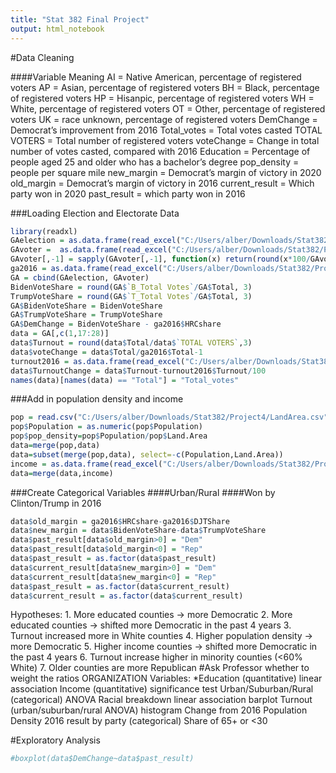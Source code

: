 ```yaml
---
title: "Stat 382 Final Project"
output: html_notebook
---
```

#Data Cleaning

####Variable Meaning
AI = Native American, percentage of registered voters
AP = Asian, percentage of registered voters
BH = Black, percentage of registered voters
HP = Hisanpic, percentage of registered voters
WH = White, percentage of registered voters
OT = Other, percentage of registered voters
UK = race unknown, percentage of registered voters
DemChange = Democrat's improvement from 2016
Total_votes = Total votes casted
TOTAL VOTERS = Total number of registered voters
voteChange = Change in total number of votes casted, compared with 2016
Education = Percentage of people aged 25 and older who has a bachelor's degree
pop_density = people per square mile
new_margin = Democrat's margin of victory in 2020
old_margin = Democrat's margin of victory in 2016
current_result = Which party won in 2020
past_result = which party won in 2016

###Loading Election and Electorate Data
```r
library(readxl)
GAelection = as.data.frame(read_excel("C:/Users/alber/Downloads/Stat382/Project4/Georgia.xlsx"))[-160,]
GAvoter =  as.data.frame(read_excel("C:/Users/alber/Downloads/Stat382/Project4/Active_Voters_by_Race_Gender_as_of_November_1_2020.xlsx"))[-160,c(-1:-23)]
GAvoter[,-1] = sapply(GAvoter[,-1], function(x) return(round(x*100/GAvoter$`TOTAL VOTERS`,2)))
ga2016 = as.data.frame(read_excel("C:/Users/alber/Downloads/Stat382/Project4/GA2016.xlsx"))
GA = cbind(GAelection, GAvoter)
BidenVoteShare = round(GA$`B_Total Votes`/GA$Total, 3)
TrumpVoteShare = round(GA$`T_Total Votes`/GA$Total, 3)
GA$BidenVoteShare = BidenVoteShare
GA$TrumpVoteShare = TrumpVoteShare
GA$DemChange = BidenVoteShare - ga2016$HRCshare
data = GA[,c(1,17:28)]
data$Turnout = round(data$Total/data$`TOTAL VOTERS`,3)
data$voteChange = data$Total/ga2016$Total-1
turnout2016 = as.data.frame(read_excel("C:/Users/alber/Downloads/Stat382/Project4/gaTurnout2016.xlsx"))
data$TurnoutChange = data$Turnout-turnout2016$Turnout/100
names(data)[names(data) == "Total"] = "Total_votes"
```
###Add in population density and income
```r
pop = read.csv("C:/Users/alber/Downloads/Stat382/Project4/LandArea.csv")[,c(2:4)]
pop$Population = as.numeric(pop$Population)
pop$pop_density=pop$Population/pop$Land.Area
data=merge(pop,data)
data=subset(merge(pop,data), select=-c(Population,Land.Area))
income = as.data.frame(read_excel("C:/Users/alber/Downloads/Stat382/Project4/incomeED.xlsx"))[,c(-2,-4,-5,-6)]
data=merge(data,income)
```




###Create Categorical Variables 
####Urban/Rural
####Won by Clinton/Trump in 2016
```r
data$old_margin = ga2016$HRCshare-ga2016$DJTShare
data$new_margin = data$BidenVoteShare-data$TrumpVoteShare
data$past_result[data$old_margin>0] = "Dem"
data$past_result[data$old_margin<0] = "Rep"
data$past_result = as.factor(data$past_result)
data$current_result[data$new_margin>0] = "Dem"
data$current_result[data$new_margin<0] = "Rep"
data$past_result = as.factor(data$current_result)
data$current_result = as.factor(data$current_result)
```
Hypotheses:
1. More educated counties -> more Democratic
2. More educated counties -> shifted more Democratic in the past 4 years
3. Turnout increased more in White counties
4. Higher population density -> more Democratic
5. Higher income counties -> shifted more Democratic in the past 4 years
6. Turnout increase higher in minority counties (<60% White)
7. Older counties are more Republican
#Ask Professor whether to weight the ratios
ORGANIZATION
Variables:
*Education (quantitative) linear association
Income (quantitative) significance test
Urban/Suburban/Rural (categorical) ANOVA
Racial breakdown linear association barplot
Turnout (urban/suburban/rural ANOVA) histogram
Change from 2016 
Population Density 
2016 result by party (categorical)
Share of 65+ or <30

#Exploratory Analysis
```r
#boxplot(data$DemChange~data$past_result)

```

